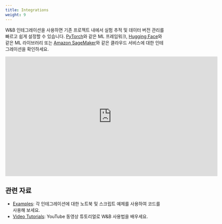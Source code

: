 ```yaml
---
title: Integrations
weight: 9
---
```


W&B 인테그레이션을 사용하면 기존 프로젝트 내에서 실험 추적 및 데이터 버전 관리를 빠르고 쉽게 설정할 수 있습니다. [PyTorch](/ko/guides/integrations/pytorch/)와 같은 ML 프레임워크, [Hugging Face](/ko/guides/integrations/huggingface/)와 같은 ML 라이브러리 또는 [Amazon SageMaker](/ko/guides/integrations/sagemaker/)와 같은 클라우드 서비스에 대한 인테그레이션을 확인하세요.

<iframe width="668" height="376" src="https://www.youtube.com/embed/hmewPDNUNJs?list=PLD80i8An1OEGajeVo15ohAQYF1Ttle0lk" title="Log Your First Run With W&amp;B" frameborder="0" allow="accelerometer; autoplay; clipboard-write; encrypted-media; gyroscope; picture-in-picture; web-share" allowfullscreen></iframe>

## 관련 자료

* [Examples](https://github.com/wandb/examples): 각 인테그레이션에 대한 노트북 및 스크립트 예제를 사용하여 코드를 사용해 보세요.
* [Video Tutorials](https://www.youtube.com/playlist?list=PLD80i8An1OEGajeVo15ohAQYF1Ttle0lk): YouTube 동영상 튜토리얼로 W&B 사용법을 배우세요.
